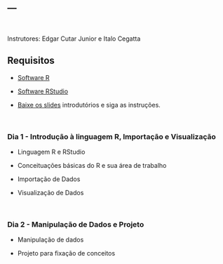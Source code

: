 ---
---
<br>



Instrutores: Edgar Cutar Junior e Italo Cegatta



## Requisitos



* [Software R](https://cran.r-project.org/bin/windows/base/)

* [Software RStudio](https://www.rstudio.com/products/rstudio/download/#download)

* [Baixe os slides](https://github.com/edgarcutar/curso_suzano/raw/master/ppt/Introducao.pdf) introdutórios e siga as instruções.  


<br>



### Dia 1 - Introdução à linguagem R, Importação e Visualização  



* Linguagem R e RStudio

* Conceituações básicas do R e sua área de trabalho

* Importação de Dados

* Visualização de Dados



<br>



### Dia 2 - Manipulação de Dados e Projeto



* Manipulação de dados

* Projeto para fixação de conceitos



<br>

